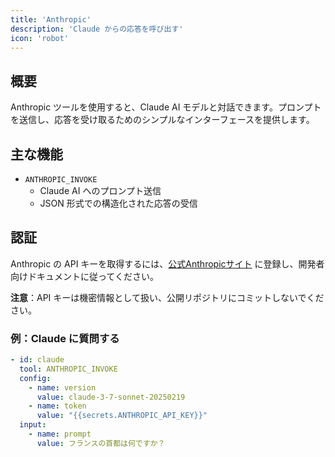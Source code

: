 ```yaml
---
title: 'Anthropic'
description: 'Claude からの応答を呼び出す'
icon: 'robot'
---
```


## 概要
Anthropic ツールを使用すると、Claude AI モデルと対話できます。プロンプトを送信し、応答を受け取るためのシンプルなインターフェースを提供します。

## 主な機能
- `ANTHROPIC_INVOKE`
  - Claude AI へのプロンプト送信
  - JSON 形式での構造化された応答の受信

## 認証

Anthropic の API キーを取得するには、[公式Anthropicサイト](https://www.anthropic.com/) に登録し、開発者向けドキュメントに従ってください。

**注意**：API キーは機密情報として扱い、公開リポジトリにコミットしないでください。

### 例：Claude に質問する
```yaml
- id: claude
  tool: ANTHROPIC_INVOKE
  config:
    - name: version
      value: claude-3-7-sonnet-20250219
    - name: token
      value: "{{secrets.ANTHROPIC_API_KEY}}"
  input:
    - name: prompt
      value: フランスの首都は何ですか？
```

